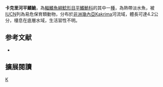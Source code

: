 {{Speciesbox 
| taxon = Amphilius kakrimensis
| status = VU
| status_system = IUCN3.1
| authority = [[Teugels|Teugels]], [[Skelton|Skelton]] & [[Lévêque|Lévêque]], 1987
| synonyms = 
}}

'''卡克里河平鰭鮠'''，為[[輻鰭魚綱|輻鰭魚綱]][[鯰形目|鯰形目]][[平鰭鮠科|平鰭鮠科]]的其中一[[種|種]]，為熱帶淡水魚，被[[IUCN|IUCN]]列為易危保育類動物，分布於[[非洲|非洲]][[幾內亞|幾內亞]]Kakrima河流域，體長可達4.2公分，棲息在底層水域，生活習性不明。

==参考文献==
*{{FishBase_species|genus=Amphilius|species=kakrimensis|year=2014|month=10}}

== 擴展閱讀 ==
{{refbegin}}
{{wikispecies-inline|Amphilius kakrimensis|卡克里河平鰭鮠}}
{{refend}}
{{Taxonbar|from=Q5607873}}

[[Category:平鰭鮠屬|K]]


{{魚類小作品}}
